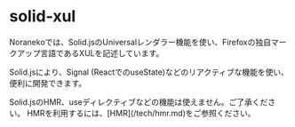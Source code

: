 
# solid-xul

Noranekoでは、Solid.jsのUniversalレンダラー機能を使い、Firefoxの独自マークアップ言語であるXULを記述しています。

Solid.jsにより、Signal (ReactでのuseState)などのリアクティブな機能を使い、便利に開発できます。

<Callout>
Solid.jsのHMR、useディレクティブなどの機能は使えません。ご了承ください。
HMRを利用するには、[HMR](/tech/hmr.md)をご参照ください。
</Callout>